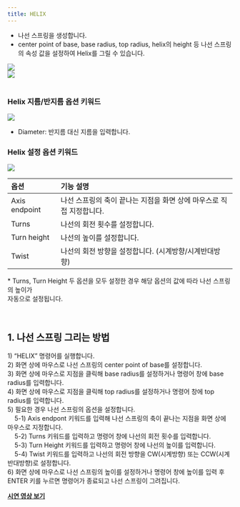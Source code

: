 ```yaml
---
title: HELIX
---
```



[image1]: ../../../../../assets/images/geometry/helix/image1.png
[image2]: ../../../../../assets/images/geometry/helix/image2.png
[image3]: ../../../../../assets/images/geometry/helix/image3.png
[image4]: ../../../../../assets/images/geometry/helix/image4.png

* 나선 스프링을 생성합니다.  
* center point of base, base radius, top radius, helix의 height 등 나선 스프링의 속성 값을 설정하여 Helix를 그릴 수 있습니다.

![][image1]  
![][image2]  
<br/>

### Helix 지름/반지름 옵션 키워드  

![][image3]

- Diameter: 반지름 대신 지름을 입력합니다.

### Helix 설정 옵션 키워드  

![][image4]

| 옵션 | 기능 설명 |
| :--- | :----- |
| Axis endpoint | 나선 스프링의 축이 끝나는 지점을 화면 상에 마우스로 직접 지정합니다. |
| Turns | 나선의 회전 횟수를 설정합니다.   |
| Turn height | 나선의 높이를 설정합니다.   |
| Twist | 나선의 회전 방향을 설정합니다. (시계방향/시계반대방향) |


\* Turns, Turn Height 두 옵션을 모두 설정한 경우 해당 옵션의 값에 따라 나선 스프링의 높이가  
자동으로 설정됩니다.

<br/>

## **1\. 나선 스프링 그리는 방법**

1\) “HELIX” 명령어를 실행합니다.  
2\) 화면 상에 마우스로 나선 스프링의 center point of base를 설정합니다.  
3\) 화면 상에 마우스로 지점을 클릭해 base radius를 설정하거나 명령어 창에 base radius를 입력합니다.  
4\) 화면 상에 마우스로 지점을 클릭해 top radius를 설정하거나 명령어 창에 top radius를 입력합니다.  
5\) 필요한 경우 나선 스프링의 옵션을 설정합니다.  
&nbsp;&nbsp;&nbsp;&nbsp;5-1) Axis endpont 키워드를 입력해 나선 스프링의 축이 끝나는 지점을 화면 상에 마우스로 지정합니다.  
&nbsp;&nbsp;&nbsp;&nbsp;5-2) Turns 키워드를 입력하고 명령어 창에 나선의 회전 횟수를 입력합니다.  
&nbsp;&nbsp;&nbsp;&nbsp;5-3) Turn Height 키워드를 입력하고 명령어 창에 나선의 높이를 입력합니다.  
&nbsp;&nbsp;&nbsp;&nbsp;5-4) Twist 키워드를 입력하고 나선의 회전 방향을 CW(시계방향) 또는 CCW(시계반대방향)로 설정합니다.  
6\) 화면 상에 마우스로 나선 스프링의 높이를 설정하거나 명령어 창에 높이를 입력 후  
ENTER 키를 누르면 명령어가 종료되고 나선 스프링이 그려집니다.

[**<Icon name="youtube" class="emoji"/> 시연 영상 보기**](https://youtu.be/nJnh48n6Hs0)
